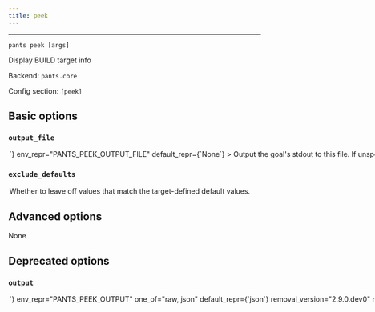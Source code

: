 ```yaml
---
title: peek
---
```



---

```
pants peek [args]
```

Display BUILD target info

Backend: <span className="color--primary">`pants.core`</span>

Config section: <span className="color--primary">`[peek]`</span>

<span className={styles.options}>

## Basic options

### `output_file`

<Option
  cli_repr={`--peek-output-file=<path>`}
  env_repr="PANTS_PEEK_OUTPUT_FILE"
  default_repr={`None`}
>
  Output the goal&#x27;s stdout to this file. If unspecified, outputs to stdout.
</Option>

### `exclude_defaults`

<Option
  cli_repr={`--[no-]peek-exclude-defaults`}
  env_repr="PANTS_PEEK_EXCLUDE_DEFAULTS"
  default_repr={`False`}
>
  Whether to leave off values that match the target-defined default values.
</Option>

## Advanced options

None

## Deprecated options

### `output`

<Option
  cli_repr={`--peek-output=<OutputOptions>`}
  env_repr="PANTS_PEEK_OUTPUT"
  one_of="raw, json"
  default_repr={`json`}
  removal_version="2.9.0.dev0"
  removal_hint={
    "Output will always be JSON. If you need the raw BUILD file contents, look at it directly!"
  }
>
  Which output style peek should use: `json` will show each target as a seperate
  entry, whereas `raw` will simply show the original non-normalized BUILD files.
</Option>

</span>
